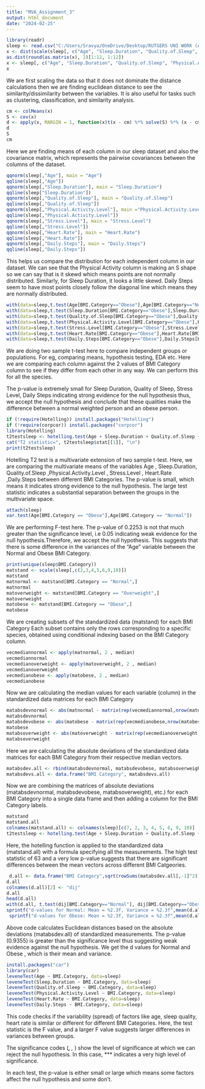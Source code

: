 ---
title: "MVA_Assignment_3"
output: html_document
date: "2024-02-25"
---

```{r setup, include=FALSE}
library(readr)
sleep <- read.csv("C:/Users/Sravya/OneDrive/Desktop/RUTGERS UNI WORK (ALL)/MULLTIVARIATE ANALYSIS/HW1/Sleep_health_and_lifestyle_dataset.csv")
x <- dist(scale(sleep[, c("Age", "Sleep.Duration", "Quality.of.Sleep", "Physical.Activity.Level", "Stress.Level", "Heart.Rate", "Daily.Steps")], center = FALSE))
as.dist(round(as.matrix(x), 2)[1:12, 1:12])
x <- sleep[, c("Age", "Sleep.Duration", "Quality.of.Sleep", "Physical.Activity.Level", "Stress.Level", "Heart.Rate", "Daily.Steps")]
x
```

We are first scaling the data so that it does not dominate the distance calculations then we are finding euclidean distance to see the similarity/dissimilarity between the variables. It is also useful for tasks such as clustering, classification, and similarity analysis.

```{r}
cm <- colMeans(x)
S <- cov(x)
d <- apply(x, MARGIN = 1, function(x)t(x - cm) %*% solve(S) %*% (x - cm))
d
S
cm
```

Here we are finding means of each column in our sleep dataset and also the covariance matrix, which represents the pairwise covariances between the columns of the dataset. 

```{r}
qqnorm(sleep[,"Age"], main = "Age")
qqline(sleep[,"Age"])
qqnorm(sleep[,"Sleep.Duration"], main = "Sleep.Duration")
qqline(sleep["Sleep.Duration"])
qqnorm(sleep[,"Quality.of.Sleep"], main = "Quality.of.Sleep")
qqline(sleep[,"Quality.of.Sleep"])
qqnorm(sleep[,"Physical.Activity.Level"], main ="Physical.Activity.Level")
qqline(sleep[,"Physical.Activity.Level"])
qqnorm(sleep[,"Stress.Level"], main = "Stress.Level")
qqline(sleep[,"Stress.Level"])
qqnorm(sleep[,"Heart.Rate"], main = "Heart.Rate")
qqline(sleep[,"Heart.Rate"])
qqnorm(sleep[,"Daily.Steps"], main = "Daily.Steps")
qqline(sleep[,"Daily.Steps"])
```

This helps us compare the distribution for each independent column in our dataset.
We can see that the Physical Activity column is making an S shape so we can say that is it skewd which means points are not normally distributed. Similarly, for Sleep Duration, it looks a little skewd.
Daily Steps seem to have most points closely follow the diagonal line which means they are normally distributed. 

```{r}
with(data=sleep,t.test(Age[BMI.Category=="Obese"],Age[BMI.Category=="Normal"],var.equal=TRUE))
with(data=sleep,t.test(Sleep.Duration[BMI.Category=="Obese"],Sleep.Duration[BMI.Category=="Normal"],var.equal=TRUE))
with(data=sleep,t.test(Quality.of.Sleep[BMI.Category=="Obese"],Quality.of.Sleep[BMI.Category=="Normal"],var.equal=TRUE))
with(data=sleep,t.test(Physical.Activity.Level[BMI.Category=="Obese"],Physical.Activity.Level[BMI.Category=="Normal"],var.equal=TRUE))
with(data=sleep,t.test(Stress.Level[BMI.Category=="Obese"],Stress.Level[BMI.Category=="Normal"],var.equal=TRUE))
with(data=sleep,t.test(Heart.Rate[BMI.Category=="Obese"],Heart.Rate[BMI.Category=="Normal"],var.equal=TRUE))
with(data=sleep,t.test(Daily.Steps[BMI.Category=="Obese"],Daily.Steps[BMI.Category=="Normal"],var.equal=TRUE))

```

We are doing two sample t-test here to compare independent groups or populations. For eg, comparing means, hypothesis testing, EDA etc. Here we are comparing each column against the 2 values of BMI Category column to see if they differ from each other in any way. We can perform this for all the species. 

The p-value is extremely small for Sleep Duration, Quality of Sleep,  Stress Level, Daily Steps indicating strong evidence for the null hypothesis thus, we accept the null hypothesis and conclude that these qualities make the difference between a normal weighted person and an obese person.


```{r}
if (!require(Hotelling)) install.packages("Hotelling")
if (!require(corpcor)) install.packages("corpcor")
library(Hotelling)
t2testsleep <- hotelling.test(Age + Sleep.Duration + Quality.of.Sleep + Physical.Activity.Level + Stress.Level + Heart.Rate + Daily.Steps ~ BMI.Category, data=sleep)
cat("T2 statistic=", t2testsleep$stat[[1]], "\n")
print(t2testsleep)

```

Hotelling T2 test is a multivariate extension of two sample t-test. Here, we are comparing the multivariate means of the variables Age , Sleep.Duration, Quality.of.Sleep ,Physical.Activity.Level , Stress.Level ,  Heart.Rate ,Daily.Steps between different BMI Categories.
The p-value is small, which means it indicates strong evidence to the null hypothesis.
The large test statistic indicates a substantial separation between the groups in the multivariate space.

```{r pressure, echo=FALSE}
attach(sleep)
var.test(Age[BMI.Category == "Obese"],Age[BMI.Category == "Normal"])
```

We are performing F-test here. The p-value of 0.2253 is not that much greater than the significance level, i.e 0.05 indicating weak evidence for the null hypothesis.Therefore, we accept the null hypothesis. This suggests that there is some difference in the variances of the "Age" variable between the Normal and Obese BMI Category.

```{r pressure, echo=FALSE}
print(unique(sleep$BMI.Category))
matstand <- scale(sleep[,c(2,3,4,5,6,9,10)])
matstand
matnormal <- matstand[BMI.Category == "Normal",]
matnormal
matoverweight <- matstand[BMI.Category == "Overweight",]
matoverweight
matobese <- matstand[BMI.Category == "Obese",]
matobese
```

We are creating subsets of the standardized data (matstand) for each BMI Category
Each subset contains only the rows corresponding to a specific species, obtained using conditional indexing based on the BMI Category column.

```{r pressure, echo=FALSE}
vecmediannormal <- apply(matnormal, 2 , median)
vecmediannormal
vecmedianoverweight <- apply(matoverweight, 2 , median)
vecmedianoverweight
vecmedianobese <- apply(matobese, 2 , median)
vecmedianobese
```

Now we are calculating the median values for each variable (column) in the standardized data matrices for each BMI Category


```{r pressure, echo=FALSE}
matabsdevnormal <- abs(matnormal - matrix(rep(vecmediannormal,nrow(matnormal)),nrow=nrow(matnormal), byrow=TRUE))
matabsdevnormal
matabsdevobese <- abs(matobese - matrix(rep(vecmedianobese,nrow(matobese)),nrow=nrow(matobese), byrow=TRUE))
matobese
matabsoverweight <- abs(matoverweight - matrix(rep(vecmedianoverweight,nrow(matoverweight)),nrow=nrow(matoverweight), byrow=TRUE))
matabsoverweight
```

Here we are calculating the absolute deviations of the standardized data matrices for each BMI Category from their respective median vectors.

```{r pressure, echo=FALSE}
matabsdev.all <- rbind(matabsdevnormal, matabsdevobese, matabsoverweight)
matabsdevs.all <- data.frame("BMI Category", matabsdevs.all)
```


Now we are combining the matrices of absolute deviations (matabsdevnormal, matabsdevobese, matabsoverweight), etc.) for each BMI Category into a single data frame and then adding a column for the BMI Category labels.


```{r pressure, echo=FALSE}
matstand
matstand.all
colnames(matstand.all) <- colnames(sleep)[c(7, 2, 3, 4, 5, 6, 9, 10)]
t2testsleep <- hotelling.test(Age + Sleep.Duration + Quality.of.Sleep + Physical.Activity.Level + Stress.Level + Heart.Rate + Daily.Steps ~ BMI.Category, data=matstand.all)
```

Here, the hotelling function is applied to the standardized data (matstand.all) with a formula specifying all the measurements. The high test statistic of 63 and a very low p-value suggests that there are significant differences between the mean vectors across different BMI Catgeories. 

```{r pressure, echo=FALSE}
 d.all <- data.frame("BMI Category",sqrt(rowSums(matabsdev.all[,-1]^2)))
d.all
colnames(d.all)[2] <- "dij"
d.all
head(d.all)
with(d.all, t.test(dij[BMI.Category=="Normal"], dij[BMI.Category=="Obese"],var.equal=TRUE, alternative="less"))
sprintf("d-values for Normal: Mean = %2.3f, Variance = %2.3f",mean(d.all$dij[BMI.Category=="Normal"]),var(d.all$dij[BMI.Category=="Normal"]))
 sprintf("d-values for Obese: Mean = %2.3f, Variance = %2.3f",mean(d.all$dij[BMI.Category=="Obese"]),var(d.all$dij[BMI.Category=="Obese"]))
```

Above code calculates Euclidean distances based on the absolute deviations (matabsdev.all) of standardized  measurements. The p-value (0.9355) is greater than the significance level thus suggesting weak evidence against the null hypothesis.
We get the d values for Normal and Obese , which is their mean and variance.
```{r pressure, echo=FALSE}
install.packages("car")
library(car)
leveneTest(Age ~ BMI.Category, data=sleep)
leveneTest(Sleep.Duration ~ BMI.Category, data=sleep)
leveneTest(Quality.of.Sleep ~ BMI.Category, data=sleep)
leveneTest(Physical.Activity.Level ~ BMI.Category, data=sleep)
leveneTest(Heart.Rate ~ BMI.Category, data=sleep)
leveneTest(Daily.Steps ~ BMI.Category, data=sleep)
```

This code checks if the variability (spread) of factors like age, sleep quality, heart rate is similar or different for different BMI Categories. Here, the test statistic is the F value, and a larger F value suggests larger differences in variances between groups.

The significance codes (***, **, *) show the level of significance at which we can reject the null hypothesis. In this case, *** indicates a very high level of significance.

In each test, the p-value is either small or large which means some factors affect the null hypothesis and some don't.
